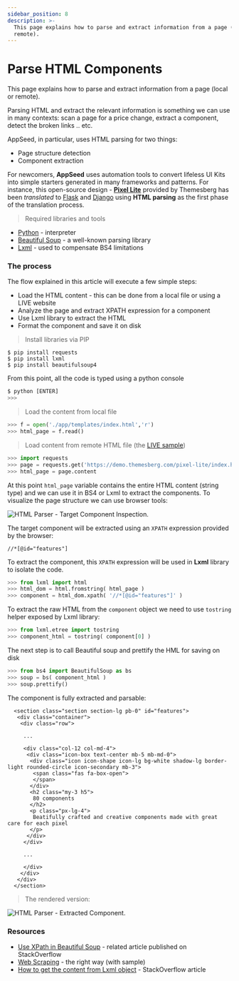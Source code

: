 ```yaml
---
sidebar_position: 8
description: >-
  This page explains how to parse and extract information from a page (local or
  remote).
---
```


# Parse HTML Components

<SubHeading>This page explains how to parse and extract information from a page (local or remote).</SubHeading>

Parsing HTML and extract the relevant information is something we can use in many contexts: scan a page for a price change, extract a component, detect the broken links .. etc.&#x20;

AppSeed, in particular, uses HTML parsing for two things:

- Page structure detection
- Component extraction&#x20;

For newcomers, **AppSeed** uses automation tools to convert lifeless UI Kits into simple starters generated in many frameworks and patterns. For instance, this open-source design - [**Pixel Lite**](../bootstrap-template/pixel-lite-template.mdx) provided by Themesberg has been _translated_ to [Flask](../../products/flask-apps/pixel-lite.mdx) and [Django](../../products/django-apps/pixel-lite.mdx) using **HTML parsing** as the first phase of the translation process.&#x20;

> Required libraries and tools

- [Python](https://www.python.org/) - interpreter&#x20;
- [Beautiful Soup](https://www.crummy.com/software/BeautifulSoup/bs4/doc/) - a well-known parsing library&#x20;
- [Lxml](https://lxml.de/) - used to compensate BS4 limitations&#x20;

### The process

The flow explained in this article will execute a few simple steps:

- Load the HTML content - this can be done from a local file or using a LIVE website
- Analyze the page and extract XPATH expression for a component
- Use Lxml library to extract the HTML
- Format the component and save it on disk

> Install libraries via PIP

```
$ pip install requests
$ pip install lxml
$ pip install beautifulsoup4
```

From this point, all the code is typed using a python console

```python
$ python [ENTER]
>>>
```

> Load the content from local file

```python
>>> f = open('./app/templates/index.html','r')
>>> html_page = f.read()
```

> Load content from remote HTML file (the [LIVE sample](https://demo.themesberg.com/pixel-lite/index.html))

```python
>>> import requests
>>> page = requests.get('https://demo.themesberg.com/pixel-lite/index.html')
>>> html_page = page.content
```

At this point `html_page` variable contains the entire HTML content (string type) and we can use it in BS4 or Lxml to extract the components. To visualize the page structure we can use browser tools:&#x20;

![HTML Parser - Target Component Inspection.](../../../static/assets/html-parser-target-component-inspect.jpg)

The target component will be extracted using an `XPATH` expression provided by the browser:

```markup
//*[@id="features"]
```

To extract the component, this `XPATH` expression will be used in **Lxml** library to isolate the code.&#x20;

```python
>>> from lxml import html
>>> html_dom = html.fromstring( html_page )
>>> component = html_dom.xpath( '//*[@id="features"]' )

```

To extract the raw HTML from the `component` object we need to use `tostring` helper exposed by Lxml library:

```python
>>> from lxml.etree import tostring
>>> component_html = tostring( component[0] )
```

The next step is to call Beautiful soup and prettify the HML for saving on disk

```python
>>> from bs4 import BeautifulSoup as bs
>>> soup = bs( component_html )
>>> soup.prettify()
```

The component is fully extracted and parsable:

```markup
  <section class="section section-lg pb-0" id="features">
   <div class="container">
    <div class="row">

     ...

     <div class="col-12 col-md-4">
      <div class="icon-box text-center mb-5 mb-md-0">
       <div class="icon icon-shape icon-lg bg-white shadow-lg border-light rounded-circle icon-secondary mb-3">
        <span class="fas fa-box-open">
        </span>
       </div>
       <h2 class="my-3 h5">
        80 components
       </h2>
       <p class="px-lg-4">
        Beatifully crafted and creative components made with great care for each pixel
       </p>
      </div>
     </div>

     ...

     </div>
    </div>
   </div>
  </section>
```

> The rendered version:

![HTML Parser - Extracted Component.](../../../static/assets/html-parser-target-component.jpg)

### Resources

- [Use XPath in Beautiful Soup](https://stackoverflow.com/questions/11465555/can-we-use-xpath-with-beautifulsoup) - related article published on StackOverflow
- [Web Scraping](https://docs.python-guide.org/scenarios/scrape/) - the right way (with sample)
- [How to get the content from Lxml object](https://stackoverflow.com/questions/5395948/incredibly-basic-lxml-questions-getting-html-string-content-of-lxml-etree-elem) - StackOverflow article
